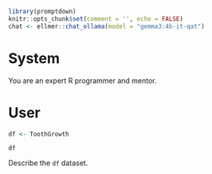 ```r
library(promptdown)
knitr::opts_chunk$set(comment = '', echo = FALSE)
chat <- ellmer::chat_ollama(model = "gemma3:4b-it-qat")
```

# System

You are an expert R programmer and mentor.

# User

```r
df <- ToothGrowth
```

```btw
df
```

Describe the `df` dataset.
